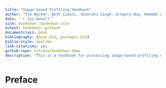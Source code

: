 ```yaml
---
title: "Image-based Profiling Handbook"
author: "Tim Becker, Beth Cimini, Shantanu Singh, Gregory Way, Hamdah Abbasi"
date: "`r Sys.Date()`"
site: bookdown::bookdown_site
output: bookdown::gitbook
documentclass: book
bibliography: [book.bib, packages.bib]
biblio-style: apalike
link-citations: yes
github-repo: rstudio/bookdown-demo
description: "This is a handbook for processing image-based profiling datasets using CellProfiler and cytominer"
---
```


# Preface {-}
